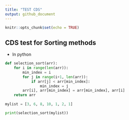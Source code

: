 ```yaml
---
title: "TEST CDS"
output: github_document
---
```


```r
knitr::opts_chunk$set(echo = TRUE)
```

## CDS test for Sorting methods
- In python

```python

def selection_sort(arr):
    for i in range(len(arr)):
        min_index = i
        for j in range(i+1, len(arr)):
            if arr[j] < arr[min_index]:
                min_index = j
        arr[i], arr[min_index] = arr[min_index], arr[i]
    return arr
  
mylist = [3, 6, 8, 10, 1, 2, 1]

print(selection_sort(mylist))

```

